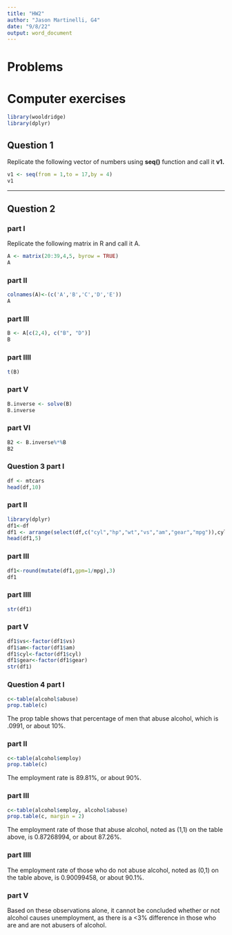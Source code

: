 ```yaml
---
title: "HW2"
author: "Jason Martinelli, G4"
date: "9/8/22"
output: word_document
---
```

\newpage


# Problems

# Computer exercises

```r
library(wooldridge)
library(dplyr)
```



## Question 1 

Replicate the following vector of numbers using **seq()** function and call it **v1.**

```r

v1 <- seq(from = 1,to = 17,by = 4)
v1

```

----

## Question 2 

### part I

Replicate the following matrix in R and call it A.

```r
A <- matrix(20:39,4,5, byrow = TRUE)
A

```

### part II

```r
colnames(A)<-(c('A','B','C','D','E'))
A
```

### part III

```r
B <- A[c(2,4), c("B", "D")]
B
```

### part IIII

```r
t(B)
```

### part V

```r
B.inverse <- solve(B)
B.inverse
```

### part VI

```r
B2 <- B.inverse%*%B
B2
```

### Question 3 part I

```r
df <- mtcars
head(df,10)

```

### part II

```r

library(dplyr)
df1<-df
df1 <- arrange(select(df,c("cyl","hp","wt","vs","am","gear","mpg")),cyl==4)
head(df1,5)
```

### part III

```r

df1<-round(mutate(df1,gpm=1/mpg),3)
df1

```

### part IIII

```r
str(df1)
```

### part V

```r
df1$vs<-factor(df1$vs)
df1$am<-factor(df1$am)
df1$cyl<-factor(df1$cyl)
df1$gear<-factor(df1$gear)
str(df1)
```


### Question 4 part I

```r
c<-table(alcohol$abuse)
prop.table(c)
```
The prop table shows that percentage of men that abuse alcohol, which is .0991, or about 10%.

### part II

```r
c<-table(alcohol$employ)
prop.table(c)
```

The employment rate is 89.81%, or about 90%. 

### part III


```r
c<-table(alcohol$employ, alcohol$abuse)
prop.table(c, margin = 2)
```

The employment rate of those that abuse alcohol, noted as (1,1) on the table above, is 0.87268994, or about 87.26%.

### part IIII

The employment rate of those who do not abuse alcohol, noted as (0,1) on the table above, is 0.90099458, or about 90.1%.

### part V
Based on these observations alone, it cannot be concluded whether or not alcohol causes unemployment, as there is a <3% difference in those who are and are not abusers of alcohol. 













